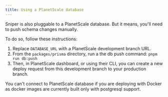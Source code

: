 ```yaml
---
title: Using a PlanetScale database
---
```


Sniper is also pluggable to a PlanetScale database. But it means, you'll need to push schema changes manually.

To do so, follow these instructions:

1. Replace `DATABASE_URL` with a PlanetScale development branch URL.
2. From the `packages/prisma` directory, run a the db push command: `pnpm run db:push`
3. Then, in PlanetScale dashboard, or using their CLI, you can create a new deploy request from this development branch to your production branch.

<Note>
  You can't connect to PlanetScale database if you are deploying with Docker as
  docker images are currently built only with postgresql support.
</Note>
